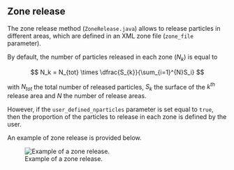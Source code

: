 
## Zone release {#sec-zone-release}

The zone release method (`ZoneRelease.java`) allows to release particles in different areas, which are defined in an XML zone file (`zone_file` parameter).

By default, the number of particles released in each zone ($N_k$) is equal to

$$
N_k = N_{tot} \times \dfrac{S_{k}}{\sum_{i=1}^{N}S_i}
$$

with $N_{tot}$ the total number of released particles, $S_k$ the surface of the $k^{th}$ release area and $N$ the number of release areas.

However, if the `user_defined_nparticles` parameter is set equal to `true`, then the proportion of the particles to release in each zone is defined by the user.

An example of zone release is provided below.

![Example of a zone release.](release/_static/release_zones.svg){#fig-zone-release}
